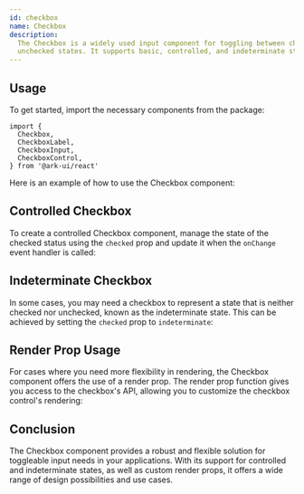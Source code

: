 ```yaml
---
id: checkbox
name: Checkbox
description:
  The Checkbox is a widely used input component for toggling between checked and
  unchecked states. It supports basic, controlled, and indeterminate states.
---
```


## Usage

To get started, import the necessary components from the package:

```tsx
import {
  Checkbox,
  CheckboxLabel,
  CheckboxInput,
  CheckboxControl,
} from '@ark-ui/react'
```

Here is an example of how to use the Checkbox component:

<Story name="Basic" />

## Controlled Checkbox

To create a controlled Checkbox component, manage the state of the checked
status using the `checked` prop and update it when the `onChange` event handler
is called:

<Story name="Controlled" />

## Indeterminate Checkbox

In some cases, you may need a checkbox to represent a state that is neither
checked nor unchecked, known as the indeterminate state. This can be achieved by
setting the `checked` prop to `indeterminate`:

<Story name="Indeterminate" />

## Render Prop Usage

For cases where you need more flexibility in rendering, the Checkbox component
offers the use of a render prop. The render prop function gives you access to
the checkbox's API, allowing you to customize the checkbox control's rendering:

<Story name="RenderProp" />

## Conclusion

The Checkbox component provides a robust and flexible solution for toggleable
input needs in your applications. With its support for controlled and
indeterminate states, as well as custom render props, it offers a wide range of
design possibilities and use cases.
